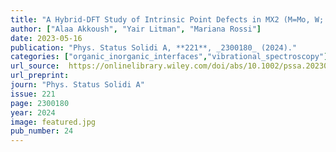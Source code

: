 ```yaml
---
title: "A Hybrid-DFT Study of Intrinsic Point Defects in MX2 (M=Mo, W; X=S, Se) Monolayers"
author: ["Alaa Akkoush", "Yair Litman", "Mariana Rossi"]
date: 2023-05-16
publication: "Phys. Status Solidi A, **221**, _2300180_ (2024)."
categories: ["organic_inorganic_interfaces","vibrational_spectroscopy"]
url_source:  https://onlinelibrary.wiley.com/doi/abs/10.1002/pssa.202300180
url_preprint: 
journ: "Phys. Status Solidi A"
issue: 221
page: 2300180
year: 2024
image: featured.jpg
pub_number: 24
---
```

